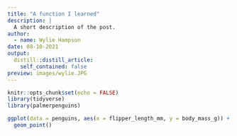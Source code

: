 ```yaml
---
title: "A function I learned"
description: |
  A short description of the post.
author:
  - name: Wylie Hampson
date: 08-10-2021
output:
  distill::distill_article:
    self_contained: false
preview: images/wylie.JPG
---
```



```r
knitr::opts_chunk$set(echo = FALSE)
library(tidyverse)
library(palmerpenguins)
```

```r
ggplot(data = penguins, aes(x = flipper_length_mm, y = body_mass_g)) + 
  geom_point()
```

